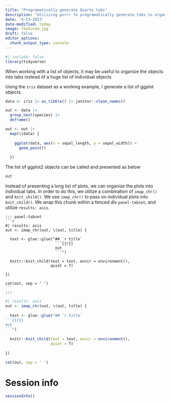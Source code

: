 ```yaml
---
title: "Programatically generate Quarto tabs"
description: "Utilizing purrr to programatically generate tabs to organize and present a large list of outputs"
date: '4-13-2023'
date-modified: today
image: featured.jpg
draft: false
editor_options: 
  chunk_output_type: console
---
```


```r
#| include: false
library(tidyverse)

```

When working with a list of objects, it may be useful to organize the objects into tabs instead of a huge list of individual objects

Using the `iris` dataset as a working example, I generate a list of ggplot objects.

```r

data <- iris |> as_tibble() |> janitor::clean_names()

out <- data |> 
  group_nest(species) |> 
  deframe()

out <- out |> 
  map(\(data) {
    
    ggplot(data, aes(x = sepal_length, y = sepal_width)) + 
      geom_point()
    
  })

```

The list of ggplot2 objects can be called and presented as below

```r
out
```

Instead of presenting a long list of plots, we can organize the plots into individual tabs. In order to do this, we utilize a combination of `imap_chr()` and `knit_child()`. We use `imap_chr()` to pass on individual plots into `knit_child()`. We wrap this chunk within a fenced div `panel-tabset`, and utilize `results: asis`.

````verbatim
::: panel-tabset
```r
#| results: asis
out <- imap_chr(out, \(out, title) {
  
  text <- glue::glue("## `r title`
                      ```{{r}}
                      out
                      ```")
  
  knitr::knit_child(text = text, envir = environment(),
                    quiet = T)
  
})

cat(out, sep = ' ')
```
:::
````

::: panel-tabset
```r
#| results: asis
out <- imap_chr(out, \(out, title) {
  
  text <- glue::glue("## `r title`
```{{r}}
out
```")
  
  knitr::knit_child(text = text, envir = environment(),
                    quiet = T)
  
})

cat(out, sep = ' ')
```
:::

# Session info
```r
sessionInfo()
```
















